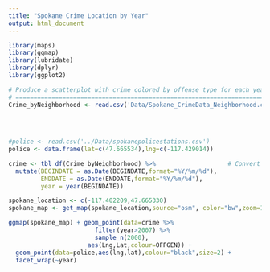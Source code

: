 ```yaml
---
title: "Spokane Crime Location by Year"
output: html_document
---
```

```r
library(maps)
library(ggmap)
library(lubridate)
library(dplyr)
library(ggplot2)

# Produce a scatterplot with crime colored by offense type for each year
# ======================================================================
Crime_byNeighborhood <- read.csv('Data/Spokane_CrimeData_Neighborhood.csv')   # Read in the data
                                                                         # This will be updated
                                                                         # when ezknitr is
                                                                         # included

#police <- read.csv('../Data/spokanepolicestations.csv')                 # Read in police station locations
police <- data.frame(lat=c(47.665534),lng=c(-117.429014))

crime <- tbl_df(Crime_byNeighborhood) %>%                    # Convert to local dataframe for easy printing
  mutate(BEGINDATE = as.Date(BEGINDATE,format="%Y/%m/%d"),               # Date conversion
         ENDDATE = as.Date(ENDDATE,format="%Y/%m/%d"),
         year = year(BEGINDATE))                                         # Extract year

spokane_location <- c(-117.402209,47.665330)
spokane_map <- get_map(spokane_location,source="osm", color="bw",zoom=11)

ggmap(spokane_map) + geom_point(data=crime %>%                                     
                        filter(year>2007) %>% 
                        sample_n(2000),
                      aes(Lng,Lat,colour=OFFGEN)) + 
  geom_point(data=police,aes(lng,lat),colour="black",size=2) + 
  facet_wrap(~year)
```
